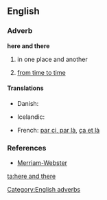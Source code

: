 ==English==

===Adverb===
'''here and there'''

# in one place and another
# {{idiom}} [[from time to time]]

====Translations====
{{trans-top|in one place and another}}
* Danish: {{t|da|her og der}}
{{trans-mid}}
* Icelandic: {{t+|is|hér og þar}}
{{trans-bottom}}
{{trans-top|from time to time}}
{{trans-mid}}
{{trans-bottom}}
{{trans-top}}
* French: [[par ci, par là]], [[ça et là]]
{{trans-mid}}
{{trans-bottom}}

===References===
* [http://www.m-w.com/dictionary/here%20and%20there Merriam-Webster]

[[Category:English adverbs]]

[[ta:here and there]]